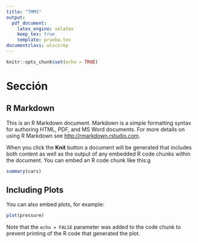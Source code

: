 ```yaml
---
title: "TMMS"
output: 
  pdf_document:
    latex_engine: xelatex
    keep_tex: true
    template: prueba.tex
documentclass: wlscirep
---
```


```r
knitr::opts_chunk$set(echo = TRUE)
```

# Sección

## R Markdown

This is an R Markdown document. Markdown is a simple formatting syntax for authoring HTML, PDF, and MS Word documents. For more details on using R Markdown see <http://rmarkdown.rstudio.com>.

When you click the **Knit** button a document will be generated that includes both content as well as the output of any embedded R code chunks within the document. You can embed an R code chunk like this:g

```r
summary(cars)
```

## Including Plots

You can also embed plots, for example:

```r
plot(pressure)
```

Note that the `echo = FALSE` parameter was added to the code chunk to prevent printing of the R code that generated the plot.
